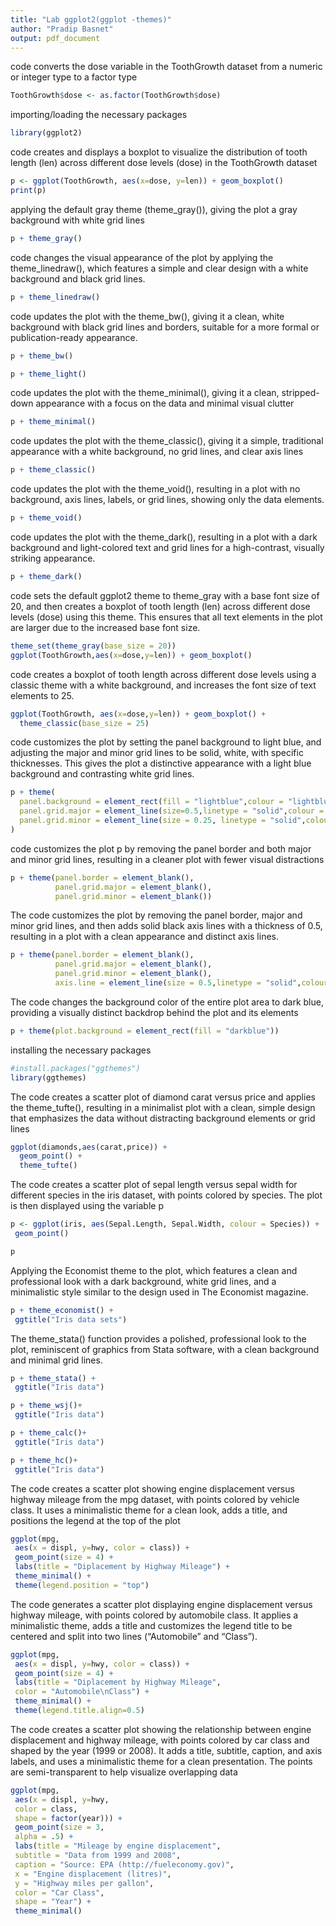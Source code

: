 ```yaml
---
title: "Lab ggplot2(ggplot -themes)"
author: "Pradip Basnet"
output: pdf_document
---
```


code converts the dose variable in the ToothGrowth dataset from a numeric or integer type to a factor type

```r
ToothGrowth$dose <- as.factor(ToothGrowth$dose)
```

importing/loading the necessary packages

```r
library(ggplot2)
```

code creates and displays a boxplot to visualize the distribution of tooth length (len) across different dose levels (dose) in the ToothGrowth dataset

```r
p <- ggplot(ToothGrowth, aes(x=dose, y=len)) + geom_boxplot()
print(p)
```
applying the default gray theme (theme_gray()), giving the plot a gray background with white grid lines

```r
p + theme_gray()
```
code changes the visual appearance of the plot  by applying the theme_linedraw(), which features a simple and clear design with a white background and black grid lines.

```r
p + theme_linedraw()
```
code updates the plot  with the theme_bw(), giving it a clean, white background with black grid lines and borders, suitable for a more formal or publication-ready appearance.

```r
p + theme_bw()
```


```r
p + theme_light()
```
code updates the plot  with the theme_minimal(), giving it a clean, stripped-down appearance with a focus on the data and minimal visual clutter

```r
p + theme_minimal()
```
code updates the plot  with the theme_classic(), giving it a simple, traditional appearance with a white background, no grid lines, and clear axis lines

```r
p + theme_classic()
```
code updates the plot  with the theme_void(), resulting in a plot with no background, axis lines, labels, or grid lines, showing only the data elements.

```r
p + theme_void()
```
code updates the plot  with the theme_dark(), resulting in a plot with a dark background and light-colored text and grid lines for a high-contrast, visually striking appearance.

```r
p + theme_dark()
```
code sets the default ggplot2 theme to theme_gray with a base font size of 20, and then creates a boxplot of tooth length (len) across different dose levels (dose) using this theme. This ensures that all text elements in the plot are larger due to the increased base font size.

```r
theme_set(theme_gray(base_size = 20))
ggplot(ToothGrowth,aes(x=dose,y=len)) + geom_boxplot()
```
code creates a boxplot of tooth length across different dose levels using a classic theme with a white background, and increases the font size of text elements to 25.

```r
ggplot(ToothGrowth, aes(x=dose,y=len)) + geom_boxplot() +
  theme_classic(base_size = 25)
```
code customizes the plot by setting the panel background to light blue, and adjusting the major and minor grid lines to be solid, white, with specific thicknesses. This gives the plot a distinctive appearance with a light blue background and contrasting white grid lines.

```r
p + theme(
  panel.background = element_rect(fill = "lightblue",colour = "lightblue", size = 0.5,linetype = "solid"),
  panel.grid.major = element_line(size=0.5,linetype = "solid",colour = "white"),
  panel.grid.minor = element_line(size = 0.25, linetype = "solid",colour = "white")
)
```
code customizes the plot p by removing the panel border and both major and minor grid lines, resulting in a cleaner plot with fewer visual distractions

```r
p + theme(panel.border = element_blank(),
          panel.grid.major = element_blank(),
          panel.grid.minor = element_blank())
```
The code customizes the plot  by removing the panel border, major and minor grid lines, and then adds solid black axis lines with a thickness of 0.5, resulting in a plot with a clean appearance and distinct axis lines.

```r
p + theme(panel.border = element_blank(),
          panel.grid.major = element_blank(),
          panel.grid.minor = element_blank(),
          axis.line = element_line(size = 0.5,linetype = "solid",colour = "black"))
```
The code changes the background color of the entire plot area to dark blue, providing a visually distinct backdrop behind the plot and its elements

```r
p + theme(plot.background = element_rect(fill = "darkblue"))
```
installing the necessary packages

```r
#install.packages("ggthemes")
library(ggthemes)
```

The code creates a scatter plot of diamond carat versus price and applies the theme_tufte(), resulting in a minimalist plot with a clean, simple design that emphasizes the data without distracting background elements or grid lines

```r
ggplot(diamonds,aes(carat,price)) + 
  geom_point() +
  theme_tufte()
```
The code creates a scatter plot of sepal length versus sepal width for different species in the iris dataset, with points colored by species. The plot is then displayed using the variable p

```r
p <- ggplot(iris, aes(Sepal.Length, Sepal.Width, colour = Species)) +
 geom_point()

p
```
Applying the Economist theme to the plot, which features a clean and professional look with a dark background, white grid lines, and a minimalistic style similar to the design used in The Economist magazine.

```r
p + theme_economist() +
 ggtitle("Iris data sets")
```
The theme_stata() function provides a polished, professional look to the plot, reminiscent of graphics from Stata software, with a clean background and minimal grid lines.

```r
p + theme_stata() +
 ggtitle("Iris data")
```

```r
p + theme_wsj()+
 ggtitle("Iris data")
```

```r
p + theme_calc()+
 ggtitle("Iris data")
```

```r
p + theme_hc()+
 ggtitle("Iris data")
```
The code creates a scatter plot showing engine displacement versus highway mileage from the mpg dataset, with points colored by vehicle class. It uses a minimalistic theme for a clean look, adds a title, and positions the legend at the top of the plot

```r
ggplot(mpg,
 aes(x = displ, y=hwy, color = class)) +
 geom_point(size = 4) +
 labs(title = "Diplacement by Highway Mileage") +
 theme_minimal() +
 theme(legend.position = "top") 
```
The code generates a scatter plot displaying engine displacement versus highway mileage, with points colored by automobile class. It applies a minimalistic theme, adds a title and customizes the legend title to be centered and split into two lines ("Automobile" and "Class").

```r
ggplot(mpg,
 aes(x = displ, y=hwy, color = class)) +
 geom_point(size = 4) +
 labs(title = "Diplacement by Highway Mileage",
 color = "Automobile\nClass") +
 theme_minimal() +
 theme(legend.title.align=0.5)
```
The code creates a scatter plot showing the relationship between engine displacement and highway mileage, with points colored by car class and shaped by the year (1999 or 2008). It adds a title, subtitle, caption, and axis labels, and uses a minimalistic theme for a clean presentation. The points are semi-transparent to help visualize overlapping data

```r
ggplot(mpg,
 aes(x = displ, y=hwy,
 color = class,
 shape = factor(year))) +
 geom_point(size = 3,
 alpha = .5) +
 labs(title = "Mileage by engine displacement",
 subtitle = "Data from 1999 and 2008",
 caption = "Source: EPA (http://fueleconomy.gov)",
 x = "Engine displacement (litres)",
 y = "Highway miles per gallon",
 color = "Car Class",
 shape = "Year") +
 theme_minimal()
```

